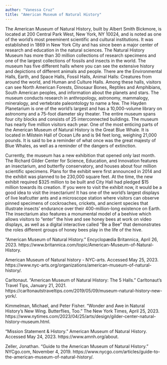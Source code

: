 ```yaml
---
author: "Vanessa Cruz"
title: "American Museum of Natural History"
---
```


The American Museum of Natural History, built by Albert Smith Bickmore, is located at 200 Central Park West, New York, NY 10024, and is noted as one of the world’s most preeminent scientific and cultural institutions. It was established in 1869 in New York City and has since been a major center of research and education in the natural sciences. The Natural History Museum has more than 30 million collections of research specimens and one of the largest collections of fossils and insects in the world. The museum has five different halls where you can see the extensive history and depictions of different animals and people. There are the Environmental Halls, Earth, and Space Halls, Fossil Halls, Animal Halls: Creatures from around the world, and Human and Culture Halls. Among these halls, visitors can see North American Forests, Dinosaur Bones, Reptiles and Amphibians, South American peoples, and information about the planets and stars. The museum conducts research in anthropology, astronomy, mammalogy, mineralogy, and vertebrate paleontology to name a few. The Hayden Planetarium is one of the world’s largest and has a 10,000-volume library on astronomy and a 75-foot diameter sky theater. The entire museum spans four city blocks and consists of 25 interconnected buildings. The museum has nearly five million visitors each year. One of the most enticing parts of the American Museum of Natural History is the Great Blue Whale. It is located in Milstein Hall of Ocean Life and is 94 feet long, weighing 21,000 pounds. It is said to be a reminder of what once was the great majesty of Blue Whales, as well as a reminder of the dangers of extinction.

Currently, the museum has a new exhibition that opened only last month. The Richard Gilder Center for Science, Education, and Innovation features an insectarium, and butterfly conservatory, and houses about four million scientific specimens. Plans for the exhibit were first announced in 2014 and the exhibit was planned to be 230,000 square feet. At the time, the new exhibit required $325 million to be built and City Hall had pledged $15 million towards its creation. If you were to visit the exhibit now, it would be a good idea to visit the insectarium! It has one of the world's largest displays of live leafcutter ants and a microscope station where visitors can observe pinned specimens of cockroaches, crickets, and ancient species that illustrate insects’ endurance over their 400-million-long existence on Earth. The insectarium also features a monumental model of a beehive which allows visitors to “enter” the hive and see honey bees at work on video displays, as well as a digital interactive called “Be a Bee” that demonstrates the roles different groups of honey bees play in the life of the hive.

“American Museum of Natural History.” Encyclopædia Britannica, April 26, 2023. https://www.britannica.com/topic/American-Museum-of-Natural-History.

American Museum of Natural history - NYC-arts. Accessed May 25, 2023. https://www.nyc-arts.org/organizations/american-museum-of-natural-history/.

Carltonaut. “American Museum of Natural History: The 5 Halls.” Carltonaut’s Travel Tips, January 21, 2021. https://carltonautstraveltips.com/2019/05/09/museum-natural-history-new-york/.

Kimmelman, Michael, and Peter Fisher. “Wonder and Awe in Natural History’s New Wing. Butterflies, Too.” The New York Times, April 25, 2023. https://www.nytimes.com/2023/04/25/arts/design/gilder-center-natural-history-museum.html.

“Mission Statement & History.” American Museum of Natural History. Accessed May 24, 2023. https://www.amnh.org/about.

Zeller, Jonathan. “Guide to the American Museum of Natural History.” NYCgo.com, November 4, 2019. https://www.nycgo.com/articles/guide-to-the-american-museum-of-natural-history/.